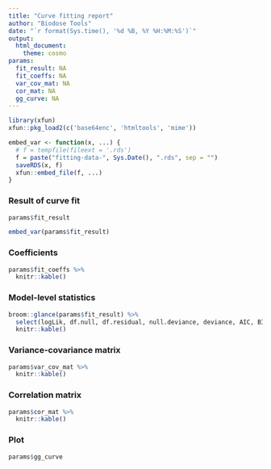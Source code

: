 ```yaml
---
title: "Curve fitting report"
author: "Biodose Tools"
date: "`r format(Sys.time(), '%d %B, %Y %H:%M:%S')`"
output: 
  html_document:
    theme: cosmo
params:
  fit_result: NA
  fit_coeffs: NA
  var_cov_mat: NA
  cor_mat: NA
  gg_curve: NA
---
```


```r
library(xfun)
xfun::pkg_load2(c('base64enc', 'htmltools', 'mime'))
```

```r
embed_var <- function(x, ...) {
  # f = tempfile(fileext = '.rds')
  f = paste("fitting-data-", Sys.Date(), ".rds", sep = "")
  saveRDS(x, f)
  xfun::embed_file(f, ...)
}
```

### Result of curve fit
```r
params$fit_result
```

```r
embed_var(params$fit_result)
```

### Coefficients
```r
params$fit_coeffs %>% 
  knitr::kable()
```

### Model-level statistics
```r
broom::glance(params$fit_result) %>%
  select(logLik, df.null, df.residual, null.deviance, deviance, AIC, BIC) %>% 
  knitr::kable()
```

### Variance-covariance matrix
```r
params$var_cov_mat %>% 
  knitr::kable()
```

### Correlation matrix
```r
params$cor_mat %>% 
  knitr::kable()
```

### Plot
```r
params$gg_curve
```

